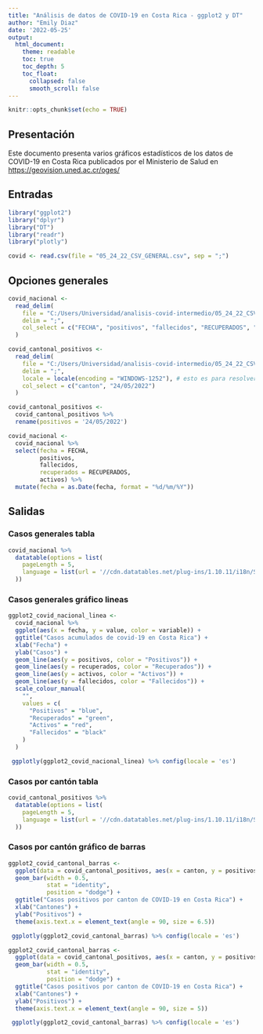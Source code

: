 ---
title: "Análisis de datos de COVID-19 en Costa Rica - ggplot2 y DT"
author: "Emily Diaz"
date: '2022-05-25'
output: 
  html_document:
    theme: readable    
    toc: true
    toc_depth: 5
    toc_float:
      collapsed: false
      smooth_scroll: false
---

```{r setup, include=FALSE}
knitr::opts_chunk$set(echo = TRUE)
```


## Presentación

Este documento presenta varios gráficos estadísticos de los datos de COVID-19 en Costa Rica publicados por el Ministerio de Salud en [https://geovision.uned.ac.cr/oges/](https://geovision.uned.ac.cr/oges/)


## Entradas

```{r cargar_paquetes}
library("ggplot2")
library("dplyr")
library("DT")
library("readr")
library("plotly")
```


```{r carga-datos}
covid <- read.csv(file = "05_24_22_CSV_GENERAL.csv", sep = ";")
```


## Opciones generales

```{r importacion_datos_generales}
covid_nacional <-
  read_delim(
    file = "C:/Users/Universidad/analisis-covid-intermedio/05_24_22_CSV_GENERAL.csv",
    delim = ";",
    col_select = c("FECHA", "positivos", "fallecidos", "RECUPERADOS", "activos")
  )
```

```{r importacion_positivos_canton}
covid_cantonal_positivos <-
  read_delim(
    file = "C:/Users/Universidad/analisis-covid-intermedio/05_24_22_CSV_POSITIVOS.csv",
    delim = ";",
    locale = locale(encoding = "WINDOWS-1252"), # esto es para resolver el problema con las tildes
    col_select = c("canton", "24/05/2022")
  )
```

```{r cambio_nombre}
covid_cantonal_positivos <-
  covid_cantonal_positivos %>%
  rename(positivos = '24/05/2022')
```


```{r cambio_nombres}
covid_nacional <-
  covid_nacional %>%
  select(fecha = FECHA,
         positivos,
         fallecidos,
         recuperados = RECUPERADOS,
         activos) %>%
  mutate(fecha = as.Date(fecha, format = "%d/%m/%Y"))
```


## Salidas



### Casos generales tabla

```{r casos_generales_tabla}
covid_nacional %>%
  datatable(options = list(
    pageLength = 5,
    language = list(url = '//cdn.datatables.net/plug-ins/1.10.11/i18n/Spanish.json')
  ))
```


### Casos generales gráfico lineas

```{r grafico_generales}
ggplot2_covid_nacional_linea <-
  covid_nacional %>%
  ggplot(aes(x = fecha, y = value, color = variable)) +
  ggtitle("Casos acumulados de covid-19 en Costa Rica") +
  xlab("Fecha") +
  ylab("Casos") +
  geom_line(aes(y = positivos, color = "Positivos")) +
  geom_line(aes(y = recuperados, color = "Recuperados")) +
  geom_line(aes(y = activos, color = "Activos")) +
  geom_line(aes(y = fallecidos, color = "Fallecidos")) +
  scale_colour_manual(
    "",
    values = c(
      "Positivos" = "blue",
      "Recuperados" = "green",
      "Activos" = "red",
      "Fallecidos" = "black"
    )
  )

```

```{r muestra_generales}
 ggplotly(ggplot2_covid_nacional_linea) %>% config(locale = 'es')
```


### Casos por cantón tabla

```{r casos_canton}
covid_cantonal_positivos %>%
  datatable(options = list(
    pageLength = 5,
    language = list(url = '//cdn.datatables.net/plug-ins/1.10.11/i18n/Spanish.json')
  ))

```


### Casos por cantón gráfico de barras

```{r grafico-canton}
ggplot2_covid_cantonal_barras <-
  ggplot(data = covid_cantonal_positivos, aes(x = canton, y = positivos)) +
  geom_bar(width = 0.5,
           stat = "identity",
           position = "dodge") +
  ggtitle("Casos positivos por canton de COVID-19 en Costa Rica") +
  xlab("Cantones") +
  ylab("Positivos") +
  theme(axis.text.x = element_text(angle = 90, size = 6.5))
```
     
```{r muestra-canton}
 ggplotly(ggplot2_covid_cantonal_barras) %>% config(locale = 'es')
```

```{r grafico-canton-colores}
ggplot2_covid_cantonal_barras <-
  ggplot(data = covid_cantonal_positivos, aes(x = canton, y = positivos, fill = canton)) +
  geom_bar(width = 0.5,
           stat = "identity",
           position = "dodge") +
  ggtitle("Casos positivos por canton de COVID-19 en Costa Rica") +
  xlab("Cantones") +
  ylab("Positivos") +
  theme(axis.text.x = element_text(angle = 90, size = 5))
```

```{r muestra-canton-colores}
 ggplotly(ggplot2_covid_cantonal_barras) %>% config(locale = 'es')
```





